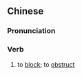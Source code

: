 ==Chinese==
{{zh-forms}}

===Pronunciation===
{{zh-pron
|m=jiézhù
|cat=v
}}

===Verb===
{{zh-verb}}

# {{lb|zh|literary}} to [[block]]; to [[obstruct]]